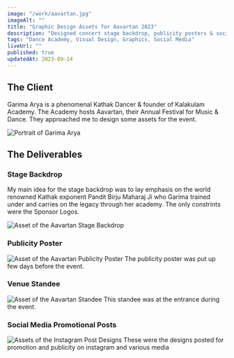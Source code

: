 ```yaml
---
image: "/work/aavartan.jpg"
imageAlt: ""
title: "Graphic Design Assets for Aavartan 2023"
description: "Designed concert stage backdrop, publicity posters & social content for Aavartan. Aavartan is an Annual Festival of Music & Dance held by Kalakulam Academy."
tags: "Dance Academy, Visual Design, Graphics, Social Media"
liveUrl: ""
published: true
updatedAt: 2023-09-14
---
```


<H2>The Client</H2>

Garima Arya is a phenomenal Kathak Dancer & founder of Kalakulam Academy. The Academy hosts Aavartan, their Annual Festival for Music & Dance. They approached me to design some assets for the event.

<Image
  src="/work/aavartan/1.jpg"
  alt="Portrait of Garima Arya"
  width={848}
  height={601}
/>

<H2>The Deliverables</H2>

### Stage Backdrop

My main idea for the stage backdrop was to lay emphasis on the world renowned Kathak exponent Pandit Birju Maharaj Ji who Garima trained under and carries on the legacy through her academy. The only constrints were the Sponsor Logos.

<Image
  src="/work/aavartan/2.jpg"
  alt="Asset of the Aavartan Stage Backdrop"
  width={848}
  height={567}
/>

### Publicity Poster

<Image
  src="/work/aavartan/3.jpg"
  alt="Asset of the Aavartan Publicity Poster"
  width={848}
  height={848}
/>
The publicity poster was put up few days before the event.

### Venue Standee

<Image
  src="/work/aavartan/4.jpg"
  alt="Asset of the Aavartan Standee"
  width={848}
  height={2035}
/>
This standee was at the entrance during the event.

### Social Media Promotional Posts

<Image
  src="/work/aavartan/5.png"
  alt="Assets of the Instagram Post Designs"
  width={848}
  height={1590}
/>
These were the designs posted for promotion and publicity on instagram and various
media
